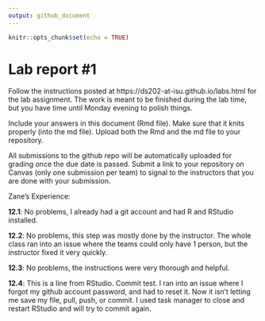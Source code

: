 ```yaml
---
output: github_document
---
```


<!-- README.md is generated from README.Rmd. Please edit the README.Rmd file -->


```r
knitr::opts_chunk$set(echo = TRUE)
```

# Lab report #1

Follow the instructions posted at https://ds202-at-isu.github.io/labs.html for the lab assignment. The work is meant to be finished during the lab time, but you have time until Monday evening to polish things.

Include your answers in this document (Rmd file). Make sure that it knits properly (into the md file). Upload both the Rmd and the md file to your repository.  

All submissions to the github repo will be automatically uploaded for grading once the due date is passed.
Submit a link to your repository on Canvas (only one submission per team) to signal to the instructors that you are done with your submission.

Zane's Experience:

  **12.1**: No problems, I already had a git account and had R and RStudio installed.
  
  **12.2**: No problems, this step was mostly done by the instructor. The whole class ran into an issue where the teams could only have 1 person, but the instructor fixed it very quickly.
  
  **12.3**: No problems, the instructions were very thorough and helpful.
  
  **12.4**: This is a line from RStudio. Commit test. I ran into an issue where I forgot my github account password, and had to reset it. Now it isn't letting me save my file, pull, push, or commit. I used task manager to close and restart RStudio and will try to commit again.
